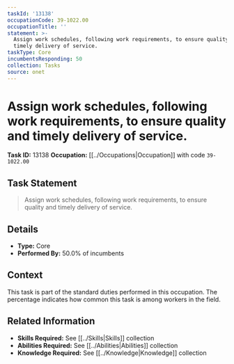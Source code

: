 ```yaml
---
taskId: '13138'
occupationCode: 39-1022.00
occupationTitle: ''
statement: >-
  Assign work schedules, following work requirements, to ensure quality and
  timely delivery of service.
taskType: Core
incumbentsResponding: 50
collection: Tasks
source: onet
---
```

# Assign work schedules, following work requirements, to ensure quality and timely delivery of service.

**Task ID:** 13138
**Occupation:** [[../Occupations|Occupation]] with code `39-1022.00`

## Task Statement

> Assign work schedules, following work requirements, to ensure quality and timely delivery of service.

## Details

- **Type:** Core
- **Performed By:** 50.0% of incumbents

## Context

This task is part of the standard duties performed in this occupation. The percentage indicates how common this task is among workers in the field.

## Related Information

- **Skills Required:** See [[../Skills|Skills]] collection
- **Abilities Required:** See [[../Abilities|Abilities]] collection
- **Knowledge Required:** See [[../Knowledge|Knowledge]] collection
